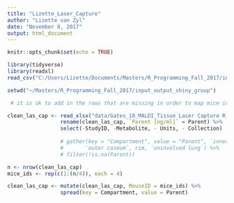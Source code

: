 ```yaml
---
title: "Lizette_Laser_Capture"
author: "Lizette van Zyl"
date: "November 8, 2017"
output: html_document
---
```


```r
knitr::opts_chunk$set(echo = TRUE)
```


```r
library(tidyverse)
library(readxl)
read_csv("C:/Users/Lizette/Documents/Masters/R_Programming_Fall_2017/input_output_shiny_group/CSV_Files/clean_3.csv")

setwd("~/Masters/R_Programming_Fall_2017/input_output_shiny_group")
```

```r
 # it is ok to add in the rows that are missing in order to map mice ids

clean_las_cap <- read_xlsx("data/Gates_18_MALDI_Tissue Laser Capture R_liz_edit.xlsx") %>%
                 rename(clean_las_cap, `Parent [ng/ml]` = Parent) %>%
                 select(-StudyID, -Metabolite, - Units, - Collection)
                 
                 # gather(key = "Compartment", value = "Parent", `inner caseum`,
                 #       `outer caseum`, rim, `uninvolved lung`) %>%
                 # filter(!is.na(Parent))

n <- nrow(clean_las_cap)
mice_ids <- rep(c(1:(n/4)), each = 4)

clean_las_cap <- mutate(clean_las_cap, MouseID = mice_ids) %>%
                 spread(key = Compartment, value = Parent)
```

```r

```